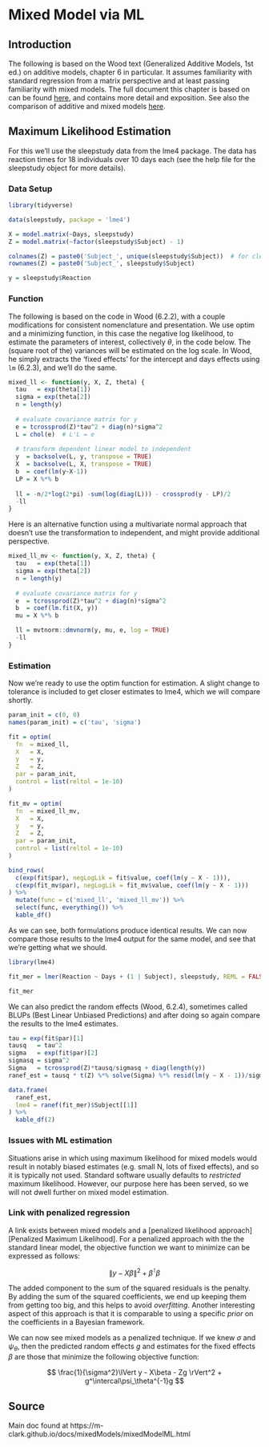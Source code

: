 # Mixed Model via ML

## Introduction

The following is based on the Wood text (Generalized Additive Models, 1st ed.) on additive models, chapter 6 in particular. It assumes familiarity with standard regression from a matrix perspective and at least passing familiarity with mixed models. The full document this chapter is  based on can be found [here](https://m-clark.github.io/docs/mixedModels/mixedModelML.html), and contains more detail and exposition.  See also the comparison of additive and mixed models [here](https://m-clark.github.io/generalized-additive-models/appendix.html#a-comparison-to-mixed-models).


## Maximum Likelihood Estimation

For this we'll use the <span class="objclass" style = "">sleepstudy</span> data from the <span class="pack" style = "">lme4</span> package. The data has reaction times for 18 individuals over 10 days each (see the help file for the <span class="objclass" style = "">sleepstudy</span> object for more details).


### Data Setup

```r
library(tidyverse)

data(sleepstudy, package = 'lme4')

X = model.matrix(~Days, sleepstudy)
Z = model.matrix(~factor(sleepstudy$Subject) - 1)

colnames(Z) = paste0('Subject_', unique(sleepstudy$Subject))  # for cleaner presentation later
rownames(Z) = paste0('Subject_', sleepstudy$Subject)

y = sleepstudy$Reaction
```


### Function

The following is based on the code in Wood (6.2.2), with a couple modifications for consistent nomenclature and presentation. We use <span class='func'>optim</span> and a minimizing function, in this case the negative log likelihood, to estimate the parameters of interest, collectively $\theta$, in the code below. The (square root of the) variances will be estimated on the log scale. In Wood, he simply extracts the 'fixed effects' for the intercept and days effects using `lm` (6.2.3), and we'll do the same.

```r
mixed_ll <- function(y, X, Z, theta) {
  tau   = exp(theta[1])
  sigma = exp(theta[2])
  n = length(y)
  
  # evaluate covariance matrix for y
  e = tcrossprod(Z)*tau^2 + diag(n)*sigma^2
  L = chol(e)  # L'L = e
  
  # transform dependent linear model to independent
  y  = backsolve(L, y, transpose = TRUE)
  X  = backsolve(L, X, transpose = TRUE)
  b  = coef(lm(y~X-1))
  LP = X %*% b
  
  ll = -n/2*log(2*pi) -sum(log(diag(L))) - crossprod(y - LP)/2
  -ll
}
```


Here is an alternative function using a multivariate normal approach that doesn't use the transformation to independent, and might provide additional perspective.

```r
mixed_ll_mv <- function(y, X, Z, theta) {
  tau   = exp(theta[1])
  sigma = exp(theta[2])
  n = length(y)
  
  # evaluate covariance matrix for y
  e  = tcrossprod(Z)*tau^2 + diag(n)*sigma^2
  b  = coef(lm.fit(X, y))
  mu = X %*% b

  ll = mvtnorm::dmvnorm(y, mu, e, log = TRUE)
  -ll
}
```


### Estimation

Now we're ready to use the <span class='func'>optim</span> function for estimation.  A slight change to tolerance is included to get closer estimates to <span class='pack'>lme4</span>, which we will compare shortly.

```r
param_init = c(0, 0)
names(param_init) = c('tau', 'sigma')

fit = optim(
  fn  = mixed_ll,
  X   = X,
  y   = y,
  Z   = Z,
  par = param_init,
  control = list(reltol = 1e-10)
)

fit_mv = optim(
  fn  = mixed_ll_mv,
  X   = X,
  y   = y,
  Z   = Z,
  par = param_init,
  control = list(reltol = 1e-10)
)
```

```r
bind_rows(
  c(exp(fit$par), negLogLik = fit$value, coef(lm(y ~ X - 1))),
  c(exp(fit_mv$par), negLogLik = fit_mv$value, coef(lm(y ~ X - 1)))
) %>%
  mutate(func = c('mixed_ll', 'mixed_ll_mv')) %>% 
  select(func, everything()) %>% 
  kable_df()
```


As we can see, both formulations produce identical results. We can now compare those results to the <span class="pack" style = "">lme4</span> output for the same model, and see that we're getting what we should.

```r
library(lme4)

fit_mer = lmer(Reaction ~ Days + (1 | Subject), sleepstudy, REML = FALSE)

fit_mer
```

We can also predict the random effects (Wood, 6.2.4), sometimes called BLUPs (Best Linear Unbiased Predictions) and after doing so again compare the results to the <span class="pack" style = "">lme4</span> estimates.

```r
tau = exp(fit$par)[1]
tausq   = tau^2
sigma   = exp(fit$par)[2]
sigmasq = sigma^2
Sigma   = tcrossprod(Z)*tausq/sigmasq + diag(length(y))
ranef_est = tausq * t(Z) %*% solve(Sigma) %*% resid(lm(y ~ X - 1))/sigmasq
```


```r
data.frame(
  ranef_est, 
  lme4 = ranef(fit_mer)$Subject[[1]]
) %>% 
  kable_df(2)
```



### Issues with ML estimation

Situations arise in which using maximum likelihood for mixed models would result in notably biased estimates (e.g. small N, lots of fixed effects), and so it is typically not used.  Standard software usually defaults to *restricted* maximum likelihood.  However, our purpose here has been served, so we will not dwell further on mixed model estimation.


### Link with penalized regression

A link exists between mixed models and a [penalized likelihood approach][Penalized Maximum Likelihood].  For a penalized approach with the the standard linear model, the objective function we want to minimize can be expressed as follows:

$$ \lVert y- X\beta \rVert^2 + \beta^\intercal\beta $$

The added component to the sum of the squared residuals is the penalty. By adding the sum of the squared coefficients, we end up keeping them from getting too big, and this helps to avoid *overfitting*.  Another interesting aspect of this approach is that it is comparable to using a specific *prior* on the coefficients in a Bayesian framework.  

We can now see mixed models as a penalized technique.  If we knew $\sigma$ and $\psi_\theta$, then the predicted random effects $g$ and estimates for the fixed effects $\beta$ are those that minimize the following objective function:

$$ \frac{1}{\sigma^2}\lVert y - X\beta - Zg \rVert^2 + g^\intercal\psi_\theta^{-1}g $$

## Source

Main doc found at https://m-clark.github.io/docs/mixedModels/mixedModelML.html


